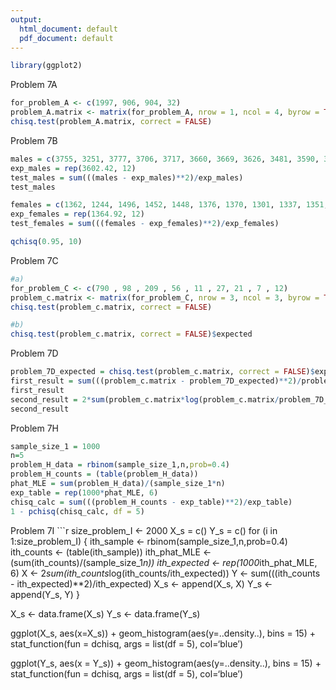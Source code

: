 ---
output:
  html_document: default
  pdf_document: default
---
```{r}
library(ggplot2)
```

Problem 7A
```{r}
for_problem_A <- c(1997, 906, 904, 32)
problem_A.matrix <- matrix(for_problem_A, nrow = 1, ncol = 4, byrow = TRUE)
chisq.test(problem_A.matrix, correct = FALSE)
```

Problem 7B
```{r}
males = c(3755, 3251, 3777, 3706, 3717, 3660, 3669, 3626, 3481, 3590, 3605, 3392)
exp_males = rep(3602.42, 12)
test_males = sum(((males - exp_males)**2)/exp_males)
test_males

females = c(1362, 1244, 1496, 1452, 1448, 1376, 1370, 1301, 1337, 1351, 1416, 1226)
exp_females = rep(1364.92, 12)
test_females = sum(((females - exp_females)**2)/exp_females)

qchisq(0.95, 10)
```

Problem 7C
```{r}
#a)
for_problem_C <- c(790 , 98 , 209 , 56 , 11 , 27, 21 , 7 , 12)
problem_c.matrix <- matrix(for_problem_C, nrow = 3, ncol = 3, byrow = TRUE)
chisq.test(problem_c.matrix, correct = FALSE)

#b)
chisq.test(problem_c.matrix, correct = FALSE)$expected
```

Problem 7D
```{r}
problem_7D_expected = chisq.test(problem_c.matrix, correct = FALSE)$expected
first_result = sum(((problem_c.matrix - problem_7D_expected)**2)/problem_7D_expected)
first_result
second_result = 2*sum(problem_c.matrix*log(problem_c.matrix/problem_7D_expected))
second_result
```

Problem 7H
```{r}
sample_size_1 = 1000
n=5
problem_H_data = rbinom(sample_size_1,n,prob=0.4)
problem_H_counts = (table(problem_H_data))
phat_MLE = sum(problem_H_data)/(sample_size_1*n)
exp_table = rep(1000*phat_MLE, 6)
chisq_calc = sum(((problem_H_counts - exp_table)**2)/exp_table)
1 - pchisq(chisq_calc, df = 5)
```

Problem 7I
```{r}
size_problem_I <- 2000
X_s = c()
Y_s = c()
for (i in 1:size_problem_I)
{
  ith_sample <- rbinom(sample_size_1,n,prob=0.4)
  ith_counts <- (table(ith_sample))
  ith_phat_MLE <- (sum(ith_counts)/(sample_size_1*n))
  ith_expected <- rep(1000*ith_phat_MLE, 6)
  X <- 2*sum(ith_counts*log(ith_counts/ith_expected))
  Y <- sum(((ith_counts - ith_expected)**2)/ith_expected)
  X_s <- append(X_s, X)
  Y_s <- append(Y_s, Y)
}

X_s <- data.frame(X_s)
Y_s <- data.frame(Y_s)

ggplot(X_s, aes(x=X_s)) + geom_histogram(aes(y=..density..), bins = 15) +
  stat_function(fun = dchisq, args = list(df = 5), col='blue')  

ggplot(Y_s, aes(x = Y_s)) + geom_histogram(aes(y=..density..), bins = 15) +
  stat_function(fun = dchisq, args = list(df = 5), col='blue') 
